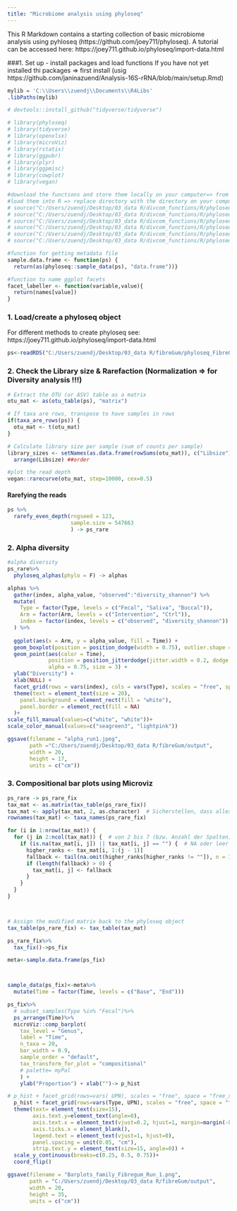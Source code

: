 ```yaml
---
title: "Microbiome analysis using phyloseq"
---
```

This R Markdown contains a starting collection of basic microbiome analysis using pyhloseq (https://github.com/joey711/phyloseq). A tutorial can be accessed here: https://joey711.github.io/phyloseq/import-data.html

###1. Set up - install packages and load functions
If you have not yet installed thi packages => first install (usig https://github.com/janinazuend/Analysis-16S-rRNA/blob/main/setup.Rmd)
```r
mylib = 'C:\\Users\\zuendj\\Documents\\R4Libs'
.libPaths(mylib)

# devtools::install_github("tidyverse/tidyverse") 

# library(phyloseq)
# library(tidyverse)
# library(openxlsx)
# library(microViz)
# library(rstatix)
# library(ggpubr)
# library(plyr)
# library(ggpmisc)
# library(cowplot)
# library(vegan)
```

```r
#download the functions and store them locally on your computer=> from fconstancias: https://zenodo.org/records/6473394 
#load them into R => replace directory with the directory on your computer
# source("C:/Users/zuendj/Desktop/03_data R/divcom_functions/R/phyloseq_taxa_tests.R") 
# source("C:/Users/zuendj/Desktop/03_data R/divcom_functions/R/phyloseq_normalisation.R") 
# source("C:/Users/zuendj/Desktop/03_data R/divcom_functions/R/phyloseq_alpha.R") 
# source("C:/Users/zuendj/Desktop/03_data R/divcom_functions/R/phyloseq_beta.R") 
# source("C:/Users/zuendj/Desktop/03_data R/divcom_functions/R/phyloseq_heatmap.R")
# source("C:/Users/zuendj/Desktop/03_data R/divcom_functions/R/phyloseq_taxa_tests.R")

#function for getting metadata file
sample.data.frame <- function(ps) {
  return(as(phyloseq::sample_data(ps), "data.frame"))}

#function to name ggplot facets
facet_labeller <- function(variable,value){
  return(names[value])
}
```

### 1. Load/create a phyloseq object 
For different methods to create phyloseq see: https://joey711.github.io/phyloseq/import-data.html

```r
ps<-readRDS("C:/Users/zuendj/Desktop/03_data R/fibreGum/phyloseq_FibreGum_Run1.rds")
```

### 2. Check the Library size & Rarefaction (Normalization => for Diversity analysis !!!)
```r
# Extract the OTU (or ASV) table as a matrix
otu_mat <- as(otu_table(ps), "matrix")

# If taxa are rows, transpose to have samples in rows
if(taxa_are_rows(ps)) {
  otu_mat <- t(otu_mat)
}

# Calculate library size per sample (sum of counts per sample)
library_sizes <- setNames(as.data.frame(rowSums(otu_mat)), c("Libsize"))%>%
  arrange(Libsize) ##order
```

```r
#plot the read depth
vegan::rarecurve(otu_mat, step=10000, cex=0.5)
```
#### Rarefying the reads
```r
ps %>%
  rarefy_even_depth(rngseed = 123,
                    sample.size = 547663
                    ) -> ps_rare
```
###  2. Alpha diversity
```r
#alpha diversity
ps_rare%>%
  phyloseq_alphas(phylo = F) -> alphas
```

```r

alphas %>%
  gather(index, alpha_value, "observed":"diversity_shannon") %>%
  mutate(
    Type = factor(Type, levels = c("Fecal", "Saliva", "Buccal")),
    Arm = factor(Arm, levels = c("Intervention", "Ctrl")),
    index = factor(index, levels = c("observed", "diversity_shannon"))
  ) %>%
  
  ggplot(aes(x = Arm, y = alpha_value, fill = Time)) +
  geom_boxplot(position = position_dodge(width = 0.75), outlier.shape = NA) +
  geom_point(aes(color = Time),
             position = position_jitterdodge(jitter.width = 0.2, dodge.width = 0.75),
             alpha = 0.75, size = 3) +
  ylab("Diversity") + 
  xlab(NULL) +
  facet_grid(rows = vars(index), cols = vars(Type), scales = "free", space = "free_x") +
  theme(text = element_text(size = 20),
    panel.background = element_rect(fill = "white"),
    panel.border = element_rect(fill = NA)
  )+
scale_fill_manual(values=c("white", "white"))+
scale_color_manual(values=c("seagreen3", "lightpink"))

ggsave(filename = "alpha_run1.jpeg",
       path ="C:/Users/zuendj/Desktop/03_data R/fibreGum/output",
       width = 20,
       height = 17,
       units = c("cm"))
```

### 3. Compositional bar plots using Microviz
```r
ps_rare -> ps_rare_fix
tax_mat <- as.matrix(tax_table(ps_rare_fix))
tax_mat <- apply(tax_mat, 2, as.character)  # Sicherstellen, dass alles Zeichen ist
rownames(tax_mat) <- taxa_names(ps_rare_fix)

for (i in 1:nrow(tax_mat)) {
  for (j in 2:ncol(tax_mat)) {  # von 2 bis 7 (bzw. Anzahl der Spalten)
    if (is.na(tax_mat[i, j]) || tax_mat[i, j] == "") {  # NA oder leer ersetzen
      higher_ranks <- tax_mat[i, 1:(j - 1)]
      fallback <- tail(na.omit(higher_ranks[higher_ranks != ""]), n = 1)
      if (length(fallback) > 0) {
        tax_mat[i, j] <- fallback
      }
    }
  }
}



# Assign the modified matrix back to the phyloseq object
tax_table(ps_rare_fix) <- tax_table(tax_mat)

ps_rare_fix%>%
  tax_fix()->ps_fix
```

```r
meta<-sample.data.frame(ps_fix)



sample_data(ps_fix)<-meta%>%
  mutate(Time = factor(Time, levels = c("Base", "End")))
```

```r
ps_fix%>%
  # subset_samples(Type %in% "Fecal")%>%
  ps_arrange(Time)%>%
  microViz::comp_barplot(
    tax_level = "Genus",
    label = "Time",
    n_taxa = 20,
    bar_width = 0.9,
    sample_order = "default",
    tax_transform_for_plot = "compositional"
    # palette= myPal
    ) +
    ylab("Proportion") + xlab("")-> p_hist

# p_hist + facet_grid(rows=vars( UPN), scales = "free", space = "free_x", drop = TRUE)+
  p_hist + facet_grid(rows=vars(Type, UPN), scales = "free", space = "free_x", drop = TRUE)+
  theme(text= element_text(size=15),
        axis.text.y=element_text(angle=0),
        axis.text.x = element_text(vjust=0.2, hjust=1, margin=margin(-8,0,0,0)),
        axis.ticks.x = element_blank(),
        legend.text = element_text(vjust=1, hjust=0),
        panel.spacing = unit(0.05, "cm"),
        strip.text.y = element_text(size=15, angle=0)) + 
  scale_y_continuous(breaks=c(0.25, 0.5, 0.75))+
  coord_flip()

ggsave(filename = "Barplots_family_Fibregum_Run_1.png",
       path = "C:/Users/zuendj/Desktop/03_data R/fibreGum/output",
       width = 20,
       height = 35,
       units = c("cm"))
```

